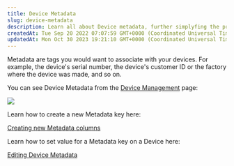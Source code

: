 ```yaml
---
title: Device Metadata
slug: device-metadata
description: Learn all about Device metadata, further simplyfing the process in Device Management
createdAt: Tue Sep 20 2022 07:07:59 GMT+0000 (Coordinated Universal Time)
updatedAt: Mon Oct 30 2023 19:21:10 GMT+0000 (Coordinated Universal Time)
---
```


Metadata are tags you would want to associate with your devices. For example, the device's serial number, the device's customer ID or the factory where the device was made, and so on.

You can see Device Metadata from the [Device Management](/platform-guide/device-management/introduction) page:

![](/assets/metadata-in-device-management.png)

Learn how to create a new Metadata key here:

[Creating new Metadata columns](/platform-guide/metadata/adding-a-metadata-key)

Learn how to set value for a Metadata key on a Device here:

[Editing Device Metadata](/platform-guide/device-management/editing-metadata-values-and-pinning-metadata-keys)

